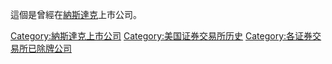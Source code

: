 這個是曾經在[[納斯達克|納斯達克]]上市公司。

[[Category:納斯達克上市公司|Category:納斯達克上市公司]]
[[Category:美国证券交易所历史|Category:美国证券交易所历史]]
[[Category:各证券交易所已除牌公司|Category:各证券交易所已除牌公司]]